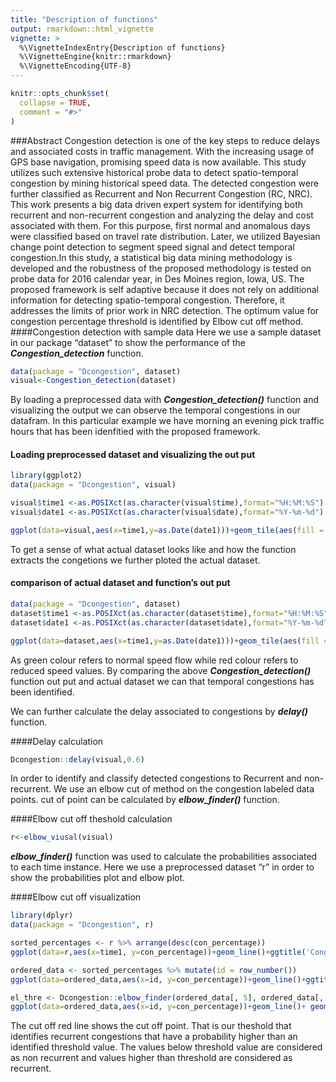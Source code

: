 ```yaml
---
title: "Description of functions"
output: rmarkdown::html_vignette
vignette: >
  %\VignetteIndexEntry{Description of functions}
  %\VignetteEngine{knitr::rmarkdown}
  %\VignetteEncoding{UTF-8}
---
```


```r
knitr::opts_chunk$set(
  collapse = TRUE,
  comment = "#>"
)
```
###Abstract
Congestion detection is one of the key steps to reduce delays and associated costs in traffic management. With the increasing usage of GPS base navigation, promising speed data is now available. This study utilizes such extensive historical probe data to detect spatio-temporal congestion by mining historical speed data. The detected congestion were further classified as Recurrent and Non Recurrent Congestion (RC, NRC). This work presents a big data driven expert system for identifying both recurrent and non-recurrent congestion and analyzing the delay and cost associated with them. For this purpose, first normal and anomalous days were classified based on travel rate distribution. Later, we utilized Bayesian change point detection to segment speed signal and detect temporal congestion.In this study, a statistical big data mining methodology is developed and the robustness of the proposed methodology is tested on probe data for 2016 calendar year, in Des Moines region, Iowa, US. The proposed framework is self adaptive because it does not rely on additional information for detecting spatio-temporal congestion. Therefore, it addresses the limits of prior work in NRC detection. The optimum value for congestion percentage threshold is identified by Elbow cut off method.
####Congestion detection with sample data 
Here we use a sample dataset in our package "dataset" to show the performance of the ***Congestion_detection*** function.
```r
data(package = "Dcongestion", dataset)
visual<-Congestion_detection(dataset)
```

By loading a preprocessed data with ***Congestion_detection()*** function and visualizing the output we can observe the temporal congestions in our datafram. In this particular example we have morning an evening pick traffic hours that has been idenfitied with the proposed framework.  

#### Loading preprocessed dataset and visualizing the out put
```r

library(ggplot2)
data(package = "Dcongestion", visual)

visual$time1 <-as.POSIXct(as.character(visual$time),format="%H:%M:%S")
visual$date1 <-as.POSIXct(as.character(visual$date),format="%Y-%m-%d")

ggplot(data=visual,aes(x=time1,y=as.Date(date1)))+geom_tile(aes(fill = visual))+scale_fill_gradient(low="red",high="green",na.value="white")+ theme_bw()+ylab("")+ theme(panel.grid = element_blank() )
```

To get a sense of what actual dataset looks like and how the function extracts the congetions we further ploted the actual dataset.  

#### comparison of actual dataset and function's out put 
```r
data(package = "Dcongestion", dataset)
dataset$time1 <-as.POSIXct(as.character(dataset$time),format="%H:%M:%S")
dataset$date1 <-as.POSIXct(as.character(dataset$date),format="%Y-%m-%d")

ggplot(data=dataset,aes(x=time1,y=as.Date(date1)))+geom_tile(aes(fill = Speed))+scale_fill_gradient(low="red",high="green",na.value="white")+ theme_bw()+ylab("")+ theme(panel.grid = element_blank() )
```

As green colour refers to normal speed flow while red colour refers to reduced speed values. By comparing the above ***Congestion_detection()*** function out put and actual dataset we can that temporal congestions has been identified.  

We can further calculate the delay associated to congestions by ***delay()***  function.    

####Delay calculation  

```r
Dcongestion::delay(visual,0.6)
```
In order to identify and classify detected congestions to Recurrent and non-recurrent. We use an elbow cut of method on the congestion labeled data points. cut of point can be calculated by ***elbow_finder()***  function.  


####Elbow cut off theshold calculation  

```r

r<-elbow_viusal(visual)
```
***elbow_finder()***  function was used to calculate the probabilities associated to each time instance.
Here we use a preprocessed dataset "r" in order to show the probabilities plot and elbow plot.  

####Elbow cut off visualization  

```r
library(dplyr)
data(package = "Dcongestion", r)

sorted_percentages <- r %>% arrange(desc(con_percentage))
ggplot(data=r,aes(x=time1, y=con_percentage))+geom_line()+ggtitle('Congestion probabilities')

ordered_data <- sorted_percentages %>% mutate(id = row_number())
ggplot(data=ordered_data,aes(x=id, y=con_percentage))+geom_line()+ggtitle('Elbow plot of pribabilities')

el_thre <- Dcongestion::elbow_finder(ordered_data[, 5], ordered_data[, 1])
ggplot(data=ordered_data,aes(x=id, y=con_percentage))+geom_line()+ geom_hline(yintercept=el_thre[2], linetype="dashed", color = "red", size=2)+ggtitle('Elbow plot of pribabilities and cut off point')

```
  
The cut off red line shows the cut off point. That is our theshold that identifies recurrent congestions that have a probability higher than an identified threshold value. The values below threshold value are considered as non recurrent and values higher than threshold are considered as recurrent.

